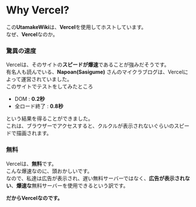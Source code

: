 # Why Vercel?
この**UtamakeWiki**は、**Vercel**を使用してホストしています。  
なぜ、**Vercel**なのか。

### 驚異の速度
Vercelは、そのサイトの**スピードが爆速**であることが強みだそうです。  
有名人も読んでいる、**Napoan(Sasigume)** さんのマイクラブログは、Vercelによって運営されていました。  
このサイトでテストをしてみたところ
 - DOM : **0.2秒**
 - 全ロード終了 : **0.8秒**

という結果を得ることができました。  
これは、ブラウザーでアクセスすると、クルクルが表示されないぐらいのスピードで描画されます。  

### 無料
Vercelは、**無料**です。  
こんな爆速なのに、頭おかしいです。  
なので、私達は広告が表示され、遅い無料サーバーではなく、**広告が表示されない**、**爆速な**無料サーバーを使用できるという訳です。  

**だからVercelなのです。**
